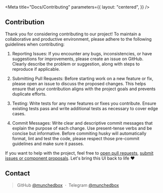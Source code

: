 
<Meta
  title="Docs/Contributing"
  parameters={{
    layout: "centered",
  }}
/>

## Contribution

Thank you for considering contributing to our project! To maintain a collaborative and productive environment, please adhere to the following guidelines when contributing:

1. Reporting Issues: If you encounter any bugs, inconsistencies, or have suggestions for improvements, please create an issue on GitHub. Clearly describe the problem or suggestion, along with steps to reproduce if applicable.

2. Submitting Pull Requests: Before starting work on a new feature or fix, please open an issue to discuss the proposed changes. This helps ensure that your contribution aligns with the project goals and prevents duplicate efforts.

3. Testing: Write tests for any new features or fixes you contribute. Ensure existing tests pass and write additional tests as necessary to cover edge cases.

4. Commit Messages: Write clear and descriptive commit messages that explain the purpose of each change. Use present-tense verbs and be concise but informative. Before commiting husky will automatically format, lint and test the code, please respect those pre-commit guidelines and make sure it passes.

If you want to help with the project, feel free to [open pull requests][1],
[submit issues or component proposals][2].
Let's bring this UI back to life ♥️

[1]: https://github.com/munchedbox23/simple-ui-component-library/pulls
[2]: https://github.com/munchedbox23/simple-ui-component-library/issues

## Contact

> GitHub [@munchedbox](https://github.com/munchedbox23) &nbsp;&middot;&nbsp;
> Telegram [@munchedbox](https://t.me/munchedbox)
